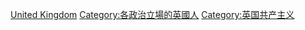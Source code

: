 {{Commonscat|Communists of the United Kingdom}}

[[Category:各國共產主義者|United Kingdom]]
[[Category:各政治立場的英國人|Category:各政治立場的英國人]]
[[Category:英国共产主义|Category:英国共产主义]]